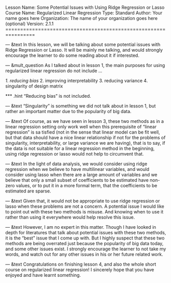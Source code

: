 Lesson Name:  Some Potential Issues with Using Ridge Regression or Lasso
Course Name:  Regularized Linear Regression
Type:         Standard
Author:       Your name goes here
Organization: The name of your organization goes here (optional)
Version:      2.1.1
================================================================

--- &text
In this lesson, we will be talking about some potential issues with Ridge Regression or Lasso. It will be mainly me talking, and would strongly encourage the learner to do some reading about it if interested.

--- &mult_question
As I talked about in lesson 1, the main purposes for using regularized linear regression do not include ...

_1. reducing bias_
2. improving interpretability
3. reducing variance
4. singularity of design matrix

*** .hint
"Reducing bias" is not included.

--- &text
"Singularity" is something we did not talk about in lesson 1, but rather an important matter due to the popularity of big data.

--- &text
Of course, as we have seen in lesson 3, these two methods as in a linear regression setting only work well when this prerequisite of "linear regression" is sa tisfied (not in the sense that linear model can be fit well, but that data should have a nice linear relationship if not for the problems of singularity, interpretability, or large variance we are having), that is to say, if the data is not suitable for a linear regression method in the beginning, using ridge regression or lasso would not help to circumvent that.

--- &text
In the light of data analysis, we would consider using ridge regression when we believe to have multilinear variables, and would consider using lasso when there are a large amount of variables and we believe that only a small subset of coefficients to be estimated have non-zero values, or to put it in a more formal term, that the coefficients to be estimated are sparse.

--- &text
Given that, it would not be appropriate to use ridge regression or lasso when these problems are not a concern. A potential issue I would like to point out with these two methods is misuse. And knowing when to use it rather than using it everywhere would help resolve this issue.

--- &text
However, I am no expert in this matter. Though I have looked in depth for literatures that talk about potential issues with these two methods, it is the "best" issue that I come up with. But I highly suspect that these two methods are being overrated just because the popularity of big data today, and some other issues exist. I strongly encourage the learner to not take my words, and watch out for any other issues in his or her future related work.

--- &text
Congratulations on finishing lesson 4, and also the whole short course on regularized linear regression! I sincerely hope that you have enjoyed and have learnt something.